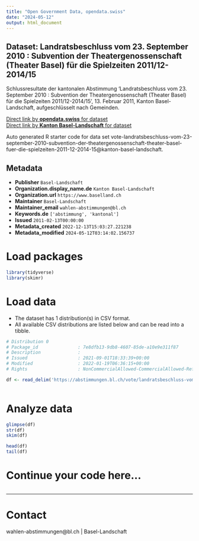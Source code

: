 ```yaml
---
title: "Open Government Data, opendata.swiss"
date: "2024-05-12"
output: html_document
---
```


## Dataset: Landratsbeschluss vom 23. September 2010 : Subvention der Theatergenossenschaft (Theater Basel) für die Spielzeiten 2011/12-2014/15

Schlussresultate der kantonalen Abstimmung 'Landratsbeschluss vom 23. September 2010 : Subvention der Theatergenossenschaft (Theater Basel) für die Spielzeiten 2011/12-2014/15', 13. Februar 2011, Kanton Basel-Landschaft, aufgeschlüsselt nach Gemeinden.

[Direct link by **opendata.swiss** for dataset](https://opendata.swiss/de/dataset/landratsbeschluss-vom-23-september-2010-subvention-der-theatergenossenschaft-theater-ba-2014-15)<br>
[Direct link by **Kanton Basel-Landschaft** for dataset](https://abstimmungen.bl.ch/vote/landratsbeschluss-vom-23-september-2010-subvention-der-theatergenossenschaft-theater-basel-fuer-die-spielzeiten-2011-12-2014-15/data)

Auto generated R starter code for data set vote-landratsbeschluss-vom-23-september-2010-subvention-der-theatergenossenschaft-theater-basel-fuer-die-spielzeiten-2011-12-2014-15@kanton-basel-landschaft.

## Metadata

- **Publisher** `Basel-Landschaft`
- **Organization.display_name.de** `Kanton Basel-Landschaft`
- **Organization.url** `https://www.baselland.ch`
- **Maintainer** `Basel-Landschaft`
- **Maintainer_email** `wahlen-abstimmungen@bl.ch`
- **Keywords.de** `['abstimmung', 'kantonal']`
- **Issued** `2011-02-13T00:00:00`
- **Metadata_created** `2022-12-13T15:03:27.221238`
- **Metadata_modified** `2024-05-12T03:14:02.156737`


# Load packages

```r

library(tidyverse)
library(skimr)

```

# Load data

-   The dataset has 1 distribution(s) in CSV format.
-   All available CSV distributions are listed below and can be read into a tibble.

```r

# Distribution 0
# Package_id               : 7e8dfb13-9db8-4607-85de-a10e9e311f87
# Description              : 
# Issued                   : 2021-09-01T18:33:39+00:00
# Modified                 : 2022-01-19T06:36:15+00:00
# Rights                   : NonCommercialAllowed-CommercialAllowed-ReferenceRequired

df <- read_delim('https://abstimmungen.bl.ch/vote/landratsbeschluss-vom-23-september-2010-subvention-der-theatergenossenschaft-theater-basel-fuer-die-spielzeiten-2011-12-2014-15/data-csv')



```

# Analyze data

```r

glimpse(df)
str(df)
skim(df)

head(df)
tail(df)

```

# Continue your code here...

```r

```

------------------------------------------------------------------------

# Contact

wahlen-abstimmungen@bl.ch | Basel-Landschaft
